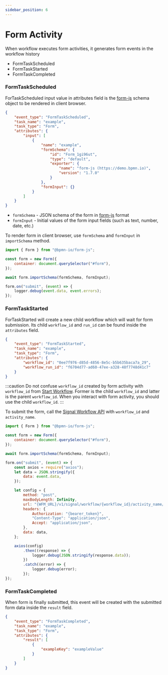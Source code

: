 ```yaml
---
sidebar_position: 6
---
```


# Form Activity

When workflow executes form activities, it generates form events in the workflow history

-   FormTaskScheduled
-   FormTaskStarted
-   FormTaskCompleted

### FormTaskScheduled

ForTaskScheduled input value in attributes field is the [form-js](https://github.com/bpmn-io/form-js) schema object to
be rendered in client browser.

```json
{
	"event_type": "FormTaskScheduled",
	"task_name": "example",
	"task_type": "Form",
	"attributes": {
		"input": [
			{
				"name": "example",
				"formSchema": {
					"id": "Form_1gi96ut",
					"type": "default",
					"exporter": {
						"name": "form-js (https://demo.bpmn.io)",
						"version": "1.7.0"
					}
				},
				"formInput": {}
			}
		]
	}
}
```

-   `formSchema` - JSON schema of the form in [form-js](https://github.com/bpmn-io/form-js) format
-   `formInput` - Initial values of the form input fields (such as text, number, date, etc.)

To render form in client browser, use `formSchema` and `formInput` in `importSchema` method.

```javascript
import { Form } from "@bpmn-io/form-js";

const form = new Form({
	container: document.querySelector("#form"),
});

await form.importSchema(formSchema, formInput);

form.on("submit", (event) => {
	logger.debug(event.data, event.errors);
});
```

### FormTaskStarted

ForTaskStarted will create a new child workflow which will wait for form submission. Its child `workflow_id` and
`run_id` can be found inside the `attributes` field.

```json
{
	"event_type": "FormTaskStarted",
	"task_name": "example",
	"task_type": "Form",
	"attributes": {
		"workflow_id": "0ee7f976-d85d-4856-8e5c-b5b635baca7a_29",
		"workflow_run_id": "f6704d77-ad60-47ee-a328-48f7748d41c7"
	}
}
```

:::caution
Do not confuse `workflow_id` created by form activity with `workflow_id` from
[Start Workflow](workflow-execution.mdx#start-workflow). Former is the child `workflow_id` and latter is the parent
`workflow_id`. When you interact with form activity, you should use the child `workflow_id`.
:::

To submit the form, call the [Signal Workflow API](signal-workflow.mdx#signal-workflow-api) with `workflow_id` and
`activity_name`.

```javascript jsx{18} showLineNumbers
import { Form } from "@bpmn-io/form-js";

const form = new Form({
	container: document.querySelector("#form"),
});

await form.importSchema(formSchema, formInput);

form.on("submit", (event) => {
	const axios = require("axios");
	let data = JSON.stringify({
		data: event.data,
	});

	let config = {
		method: "post",
		maxBodyLength: Infinity,
		url: "{WFM_URL}/v1/signal/workflow/{workflow_id}/activity_name/{activity_name}",
		headers: {
			Authorization: "{bearer_token}",
			"Content-Type": "application/json",
			Accept: "application/json",
		},
		data: data,
	};

	axios(config)
		.then((response) => {
			logger.debug(JSON.stringify(response.data));
		})
		.catch((error) => {
			logger.debug(error);
		});
});
```

### FormTaskCompleted

When form is finally submitted, this event will be created with the submitted form data inside the `result` field.

```json
{
	"event_type": "FormTaskCompleted",
	"task_name": "example",
	"task_type": "Form",
	"attributes": {
		"result": [
			{
				"exampleKey": "exampleValue"
			}
		]
	}
}
```
